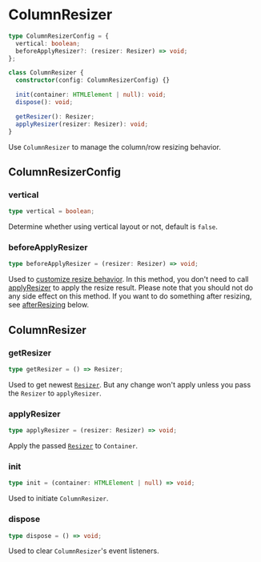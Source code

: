 # ColumnResizer

```typescript
type ColumnResizerConfig = {
  vertical: boolean;
  beforeApplyResizer?: (resizer: Resizer) => void;
};

class ColumnResizer {
  constructor(config: ColumnResizerConfig) {}

  init(container: HTMLElement | null): void;
  dispose(): void;

  getResizer(): Resizer;
  applyResizer(resizer: Resizer): void;
}
```

Use `ColumnResizer` to manage the column/row resizing behavior.

## ColumnResizerConfig

### vertical

```typescript
type vertical = boolean;
```

Determine whether using vertical layout or not, default is `false`.

### beforeApplyResizer

```typescript
type beforeApplyResizer = (resizer: Resizer) => void;
```

Used to [customize resize behavior](/customize-resize-behavior). In this method, you don't need to call [applyResizer](#applyresizer) to apply the resize result. Please note that you should not do any side effect on this method. If you want to do something after resizing, see [afterResizing](#afterresizing) below.

## ColumnResizer

### getResizer

```typescript
type getResizer = () => Resizer;
```

Used to get newest [`Resizer`](#customize-resize-behavior). But any change won't apply unless you pass the `Resizer` to `applyResizer`.

### applyResizer

```typescript
type applyResizer = (resizer: Resizer) => void;
```

Apply the passed [`Resizer`](/core/api/resizer) to `Container`.

### init

```typescript
type init = (container: HTMLElement | null) => void;
```

Used to initiate `ColumnResizer`.

### dispose

```typescript
type dispose = () => void;
```

Used to clear `ColumnResizer`'s event listeners.

